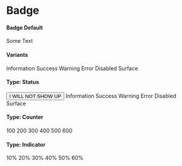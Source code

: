 
<Meta title="Components/Badge" />

# Badge

<gds-main>
  <gds-badges>
    <gds-row>
      <h4>Badge Default</h4>
      <gds-badge>Some Text</gds-badge>
    </gds-row>
    <gds-row>
      <h4>Variants</h4>
      <gds-badge variant="information">Information</gds-badge>
      <gds-badge variant="success">Success</gds-badge>
      <gds-badge variant="warning">Warning</gds-badge>
      <gds-badge variant="error">Error</gds-badge>
      <gds-badge variant="disabled">Disabled</gds-badge>
      <gds-badge variant="surface">Surface</gds-badge>
    </gds-row>
    <gds-row>
      <h4>Type: Status</h4>
      <gds-badge type="status" variant="information">
        <button>I WILL NOT SHOW UP</button>
        Information
      </gds-badge>
      <gds-badge type="status" variant="success">
        Success
      </gds-badge>
      <gds-badge type="status" variant="warning">
        Warning
      </gds-badge>
      <gds-badge type="status" variant="error">
        Error
      </gds-badge>
      <gds-badge type="status" variant="disabled">
        Disabled
      </gds-badge>
      <gds-badge type="status" variant="surface">
        Surface
      </gds-badge>
    </gds-row>
    <gds-row>
      <h4>Type: Counter</h4>
      <gds-badge type="counter" variant="information">
        100
      </gds-badge>
      <gds-badge type="counter" variant="success">
        200
      </gds-badge>
      <gds-badge type="counter" variant="warning">
        300
      </gds-badge>
      <gds-badge type="counter" variant="error">
        400
      </gds-badge>
      <gds-badge type="counter" variant="disabled">
        500
      </gds-badge>
      <gds-badge type="counter" variant="surface">
        600
      </gds-badge>
    </gds-row>
    <gds-row>
      <h4>Type: Indicator</h4>
      <gds-badge type="indicator" variant="information">
        <gds-icon slot="icon" name="arrow-up"></gds-icon>
        10%
      </gds-badge>
      <gds-badge type="indicator" variant="success">
        <gds-icon slot="icon" name="arrow-down"></gds-icon>
        20%
      </gds-badge>
      <gds-badge type="indicator" variant="warning">
        <gds-icon slot="icon" name="x"></gds-icon>
        30%
      </gds-badge>
      <gds-badge type="indicator" variant="error">
        <gds-icon slot="icon" name="arrow-up"></gds-icon>
        40%
      </gds-badge>
      <gds-badge type="indicator" variant="disabled">
        <gds-icon slot="icon" name="arrow-down"></gds-icon>
        50%
      </gds-badge>
      <gds-badge type="indicator" variant="surface">
        <gds-icon slot="icon" name="x"></gds-icon>
        60%
      </gds-badge>
    </gds-row>
  </gds-badges>
</gds-main>
